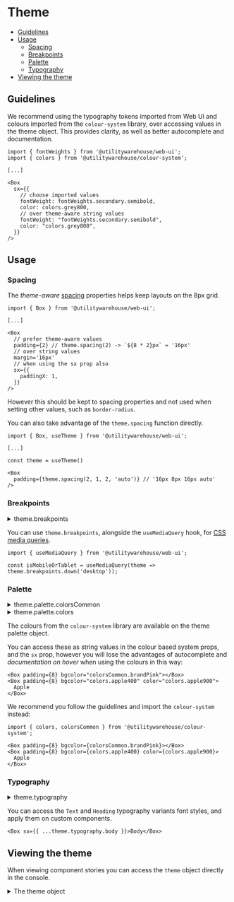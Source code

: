
<Meta title="Web UI / Guides / Theme" />

# Theme

- [Guidelines](#guidelines)
- [Usage](#usage)
  - [Spacing](#spacing)
  - [Breakpoints](#breakpoints)
  - [Palette](#palette)
  - [Typography](#typography)
- [Viewing the theme](#viewing-the-theme)

## Guidelines

We recommend using the typography tokens imported from Web UI and colours
imported from the `colour-system` library, over accessing values in the theme
object. This provides clarity, as well as better autocomplete and
documentation.

```tsx
import { fontWeights } from '@utilitywarehouse/web-ui';
import { colors } from '@utilitywarehouse/colour-system';

[...]

<Box
  sx={{
    // choose imported values
    fontWeight: fontWeights.secondary.semibold,
    color: colors.grey800,
    // over theme-aware string values
    fontWeight: "fontWeights.secondary.semibold",
    color: "colors.grey800",
  }}
/>
```

## Usage

### Spacing

The _theme-aware_ [spacing](https://mui.com/material-ui/customization/spacing/)
properties helps keep layouts on the 8px grid.

```tsx
import { Box } from '@utilitywarehouse/web-ui';

[...]

<Box
  // prefer theme-aware values
  padding={2} // theme.spacing(2) -> `${8 * 2}px` = '16px'
  // over string values
  margin='16px'
  // when using the sx prop also
  sx={{
    paddingX: 1,
  }}
/>
```

However this should be kept to spacing properties and not used when setting other values, such as `border-radius`.

You can also take advantage of the `theme.spacing` function directly.

```tsx
import { Box, useTheme } from '@utilitywarehouse/web-ui';

[...]

const theme = useTheme()

<Box
  padding={theme.spacing(2, 1, 2, 'auto')} // '16px 8px 16px auto'
/>
```

### Breakpoints

<details>
<summary><Text component='span' variant='subtitle'>theme.breakpoints</Text></summary>

<pre>
  <code>{JSON.stringify(theme.breakpoints, null, 2)}</code>
</pre>

</details>

You can use `theme.breakpoints`, alongside the `useMediaQuery` hook, for [CSS media queries](https://mui.com/material-ui/customization/breakpoints/#css-media-queries).

```tsx
import { useMediaQuery } from '@utilitywarehouse/web-ui';

const isMobileOrTablet = useMediaQuery(theme => theme.breakpoints.down('desktop'));
```

### Palette

<details>
<summary><Text component='span' variant='subtitle'>theme.palette.colorsCommon</Text></summary>

<pre>
  <code>{JSON.stringify(theme.palette.colorsCommon, null, 2)}</code>
</pre>

</details>
<details>
<summary><Text component='span' variant='subtitle'>theme.palette.colors</Text></summary>

<pre>
  <code>{JSON.stringify(theme.palette.colors, null, 2)}</code>
</pre>

</details>

The colours from the `colour-system` library are available on the theme palette object.

You can access these as string values in the colour based system props, and the `sx` prop, however
you will lose the advantages of autocomplete and _documentation on hover_ when
using the colours in this way:

```tsx
<Box padding={8} bgcolor="colorsCommon.brandPink"></Box>
<Box padding={8} bgcolor="colors.apple400" color="colors.apple900">
  Apple
</Box>
```

We recommend you follow the guidelines and import the `colour-system` instead:
```tsx
import { colors, colorsCommon } from '@utilitywarehouse/colour-system';

<Box padding={8} bgcolor={colorsCommon.brandPink}></Box>
<Box padding={8} bgcolor={colors.apple400} color={colors.apple900}>
  Apple
</Box>
```

### Typography

<details>
<summary><Text component='span' variant='subtitle'>theme.typography</Text></summary>

<pre>
  <code>{JSON.stringify(theme.typography, null, 2)}</code>
</pre>

</details>

You can access the `Text` and `Heading` typography variants font styles, and apply them on custom components.

```tsx
<Box sx={{ ...theme.typography.body }}>Body</Box>
```

## Viewing the theme

When viewing component stories you can access the `theme` object directly in the console.

<details>
<summary><Text component='span' variant='subtitle'>The theme object</Text></summary>

<pre>
  <code>{JSON.stringify(theme, null, 2)}</code>
</pre>

</details>

